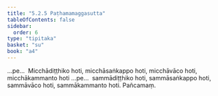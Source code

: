 ```yaml
---
title: "5.2.5 Paṭhamamaggasutta"
tableOfContents: false
sidebar:
  order: 6
type: "tipitaka"
basket: "su"
book: "a4"
---
```



<DynamicBreadcrumb />

<Division number="215" book="a4" bookNo="15" page="549">

<Paragraph number="1384" book="a4">
…pe…  Micchādiṭṭhiko hoti, micchāsaṅkappo hoti, micchāvāco hoti, micchākammanto hoti …pe…  sammādiṭṭhiko hoti, sammāsaṅkappo hoti, sammāvāco hoti, sammākammanto hoti.

</Paragraph>
</Division>

<Paragraph number="1385" type="center" book="a4">
Pañcamaṃ.
</Paragraph>